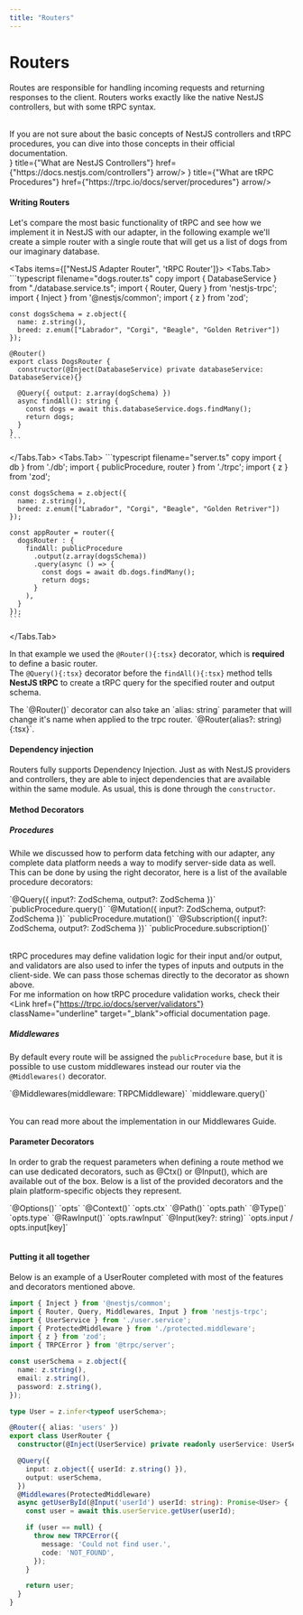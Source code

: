 ```yaml
---
title: "Routers"
---
```



# Routers

Routes are responsible for handling incoming requests and returning responses to the client.
Routers works exactly like the native NestJS controllers, but with some tRPC syntax.

<br/>

<Callout>
  If you are not sure about the basic concepts of NestJS controllers and tRPC procedures, you can dive into those concepts in their official documentation.
</Callout>
<div className={"w-full router-cards"}>
  <Cards>
    <Card icon={<NestJSIcon width={50} height={50}/>} title={"What are NestJS Controllers"} href={"https://docs.nestjs.com/controllers"} arrow/>
    <Card icon={<TrpcIcon width={50} height={50}/>} title={"What are tRPC Procedures"} href={"https://trpc.io/docs/server/procedures"} arrow/>
  </Cards>
</div>

#### Writing Routers
Let's compare the most basic functionality of tRPC and see how we implement it in NestJS with our adapter, in the following
example we'll create a simple router with a single route that will get us a list of dogs from our imaginary database.

<Tabs items={["NestJS Adapter Router", 'tRPC Router']}>
  <Tabs.Tab>
    ```typescript filename="dogs.router.ts" copy
    import { DatabaseService } from "./database.service.ts";
    import { Router, Query } from 'nestjs-trpc';
    import { Inject } from '@nestjs/common';
    import { z } from 'zod';

    const dogsSchema = z.object({
      name: z.string(),
      breed: z.enum(["Labrador", "Corgi", "Beagle", "Golden Retriver"])
    });

    @Router()
    export class DogsRouter {
      constructor(@Inject(DatabaseService) private databaseService: DatabaseService){}

      @Query({ output: z.array(dogSchema) })
      async findAll(): string {
        const dogs = await this.databaseService.dogs.findMany();
        return dogs;
      }
    }
    ```
  </Tabs.Tab>
  <Tabs.Tab>
    ```typescript filename="server.ts" copy
    import { db } from './db';
    import { publicProcedure, router } from './trpc';
    import { z } from 'zod';

    const dogsSchema = z.object({
      name: z.string(),
      breed: z.enum(["Labrador", "Corgi", "Beagle", "Golden Retriver"])
    });

    const appRouter = router({
      dogsRouter : {
        findAll: publicProcedure
          .output(z.array(dogsSchema))
          .query(async () => {
            const dogs = await db.dogs.findMany();
            return dogs;
          }
        ),
      }
    });
    ```
  </Tabs.Tab>
</Tabs>

In that example we used the `@Router(){:tsx}` decorator, which is **required** to define a basic router.<br/>
The `@Query(){:tsx}` decorator before the `findAll(){:tsx}` method tells **NestJS tRPC** to create a tRPC query for the specified router and output schema.

<Callout>
  The `@Router()` decorator can also take an `alias: string` parameter that will change it's name when applied to the trpc router. `@Router(alias?: string){:tsx}`.
</Callout>

#### Dependency injection
Routers fully supports Dependency Injection. Just as with NestJS providers and controllers, they are able to inject dependencies that are available within the same module. As usual, this is done through the `constructor`.

#### Method Decorators

##### Procedures
While we discussed how to perform data fetching with our adapter, any complete data platform needs a way to modify server-side data as well.
This can be done by using the right decorator, here is a list of the available procedure decorators:
<br/>
<Table columns={["Decorator", "Output"]}>
  <Table.Row>
    <Table.Cell>`@Query({ input?: ZodSchema, output?: ZodSchema })`</Table.Cell>
    <Table.Cell>`publicProcedure.query()`</Table.Cell>
  </Table.Row>
  <Table.Row>
    <Table.Cell>`@Mutation({ input?: ZodSchema, output?: ZodSchema })`</Table.Cell>
    <Table.Cell>`publicProcedure.mutation()`</Table.Cell>
  </Table.Row>
  <Table.Row>
    <Table.Cell>`@Subscription({ input?: ZodSchema, output?: ZodSchema })`</Table.Cell>
    <Table.Cell>`publicProcedure.subscription()`</Table.Cell>
  </Table.Row>
</Table>

tRPC procedures may define validation logic for their input and/or output, and validators are also used to infer the types of inputs and outputs in the client-side.
We can pass those schemas directly to the decorator as shown above.<br/>For me information on how tRPC procedure validation works, check their <Link href={"https://trpc.io/docs/server/validators"} className="underline" target="_blank">official documentation page</Link>.

##### Middlewares
By default every route will be assigned the `publicProcedure` base, but it is possible to use custom middlewares instead our router via the `@Middlewares()` decorator.
<Table columns={["Decorator", "Output"]}>
  <Table.Row>
    <Table.Cell>`@Middlewares(middleware: TRPCMiddleware)`</Table.Cell>
    <Table.Cell>`middleware.query()`</Table.Cell>
  </Table.Row>
</Table>
You can read more about the implementation in our <Link href={"/docs/middlewares"} className="underline">Middlewares Guide</Link>.

#### Parameter Decorators
In order to grab the request parameters when defining a route method we can use dedicated decorators, such as @Ctx() or @Input(),
which are available out of the box. Below is a list of the provided decorators and the plain platform-specific objects they represent.
<br/>
<Table>
  <Table.Row>
    <Table.Cell>`@Options()`</Table.Cell>
    <Table.Cell>`opts`</Table.Cell>
  </Table.Row>
  <Table.Row>
    <Table.Cell>`@Context()`</Table.Cell>
    <Table.Cell>`opts.ctx`</Table.Cell>
  </Table.Row>
  <Table.Row>
    <Table.Cell>`@Path()`</Table.Cell>
    <Table.Cell>`opts.path`</Table.Cell>
  </Table.Row>
  <Table.Row>
    <Table.Cell>`@Type()`</Table.Cell>
    <Table.Cell>`opts.type`</Table.Cell>
  </Table.Row>
  <Table.Row>
    <Table.Cell>`@RawInput()`</Table.Cell>
    <Table.Cell>`opts.rawInput`</Table.Cell>
  </Table.Row>
  <Table.Row>
    <Table.Cell>`@Input(key?: string)`</Table.Cell>
    <Table.Cell>`opts.input / opts.input[key]`</Table.Cell>
  </Table.Row>
</Table>

#### Putting it all together
Below is an example of a UserRouter completed with most of the features and decorators mentioned above.
```typescript filename="user.router.ts" copy
import { Inject } from '@nestjs/common';
import { Router, Query, Middlewares, Input } from 'nestjs-trpc';
import { UserService } from './user.service';
import { ProtectedMiddleware } from './protected.middleware';
import { z } from 'zod';
import { TRPCError } from '@trpc/server';

const userSchema = z.object({
  name: z.string(),
  email: z.string(),
  password: z.string(),
});

type User = z.infer<typeof userSchema>;

@Router({ alias: 'users' })
export class UserRouter {
  constructor(@Inject(UserService) private readonly userService: UserService) {}

  @Query({
    input: z.object({ userId: z.string() }),
    output: userSchema,
  })
  @Middlewares(ProtectedMiddleware)
  async getUserById(@Input('userId') userId: string): Promise<User> {
    const user = await this.userService.getUser(userId);

    if (user == null) {
      throw new TRPCError({
        message: 'Could not find user.',
        code: 'NOT_FOUND',
      });
    }

    return user;
  }
}
```